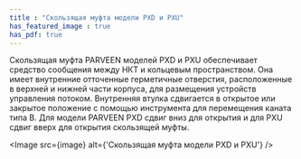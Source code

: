 ```yaml
---
title : "Скользящая муфта модели PXD и PXU"
has_featured_image : true
has_pdf: true
---
```


Скользящая муфта PARVEEN моделей PXD и PXU обеспечивает средство сообщения между НКТ и кольцевым пространством. Она имеет внутренние отточенные герметичные отверстия, расположенные в верхней и нижней части корпуса, для размещения устройств управления потоком. Внутренняя втулка сдвигается в открытое или закрытое положение с помощью инструмента для перемещения каната типа В. Для модели PARVEEN PXD сдвиг вниз для открытия и для PXU сдвиг вверх для открытия скользящей муфты.


<Image src={image} alt={'Скользящая муфта модели PXD и PXU'} />